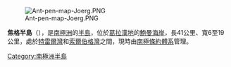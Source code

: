 {{expand|time=2014-01-02T17:21:33+00:00}}
{{unreferenced|time=2014-01-02T17:21:33+00:00}}
[[Image:Ant-pen-map-Joerg.PNG|thumb]]

{{coord|68|11|S|65|10|W|source:GNIS|display=title}}

'''焦格半島'''（{{lang-en|Joerg Peninsula}}），是[[南極洲|南極洲]]的[[半島|半島]]，位於[[葛拉漢地|葛拉漢地]]的[[鮑曼海岸|鮑曼海岸]]，長41公里、寬6至19公里，處於[[特雷爾灣|特雷爾灣]]和[[索爾伯格灣|索爾伯格灣]]之間，現時由[[南極條約體系|南極條約體系]]管理。

{{DEFAULTSORT:Joerg Peninsula}}
[[Category:南極洲半島|Category:南極洲半島]]


{{BowmanCoast-geo-stub}}